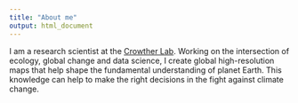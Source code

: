 ```yaml
---
title: "About me"
output: html_document
---
```

<link rel="stylesheet" href="styles.css" type="text/css">
<link rel="stylesheet" href="site_libs/academicons-1.8.6/css/academicons.css"/>

I am a research scientist at the [Crowther Lab](https://www.crowtherlab.com/). Working on the intersection of ecology, global change and data science, I create global high-resolution maps that help shape the fundamental understanding of planet Earth. This knowledge can help to make the right decisions in the fight against climate change.

